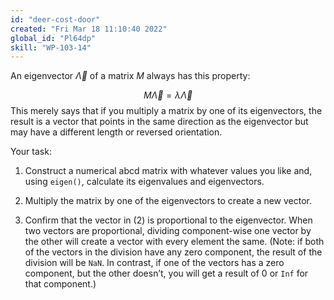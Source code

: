 ```yaml
---
id: "deer-cost-door"
created: "Fri Mar 18 11:10:40 2022"
global_id: "Pl64dp"
skill: "WP-103-14"
---
```


An eigenvector  $\vec{\Lambda}$ of a matrix $\mathit{M}$ always has this property:

$$\mathit{M} \vec{\Lambda} = \lambda \vec{\Lambda}$$
This merely says that if you multiply a matrix by one of its eigenvectors, the result is a vector that points in the same direction as the eigenvector but may have a different length or reversed orientation.

Your task:

1. Construct a numerical abcd matrix with whatever values you like and, using `eigen()`, calculate its eigenvalues and eigenvectors.

2. Multiply the matrix by one of the eigenvectors to create a new vector.

3. Confirm that the vector in (2) is proportional to the eigenvector. When two vectors are proportional, dividing component-wise one vector by the other will create a vector with every element the same. (Note: if both of the vectors in the division have any zero component, the result of the division will be `NaN`. In contrast, if one of the vectors has a zero component, but the other doesn't, you will get a result of 0 or `Inf` for that component.)


